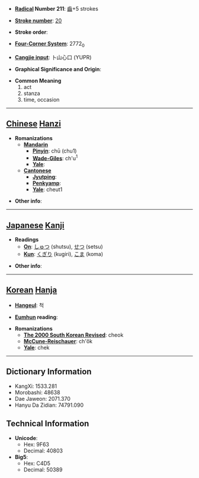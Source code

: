 * '''[[Wiktionary:Chinese radical index| Radical]] Number 211''': [[Wiktionary:Chinese radical index 齒|齒]]+5 strokes

* '''[[Wiktionary:Chinese total strokes index|Stroke number]]''': [[Wiktionary:Chinese total strokes index 20|20]]

* '''Stroke order''': 

* '''[[Wiktionary:Chinese four corner index|Four-Corner System]]''': 2772<sub>0</sub>

* '''[[Wiktionary:Chinese Cangjie index|Cangjie input]]''': 卜山心口 (YUPR)

* '''Graphical Significance and Origin''': 

* '''Common Meaning'''
*#act
*# stanza
*# time, occasion


----

== [[Chinese]] [[Hanzi]] ==

* '''Romanizations'''
** '''[[Mandarin]]'''
*** '''[[Pinyin]]''': chū (chu1)
*** '''[[Wade-Giles]]''': ch'u<sup>1</sup>
*** '''[[Yale]]''': 
** '''[[Cantonese]]'''
*** '''[[Jyutping]]''':
*** '''[[Penkyamp]]''': 
*** '''[[Yale]]''': cheut1

* '''Other info''': 

----

== [[Japanese]] [[Kanji]] ==

* '''Readings'''
** '''[[On]]''': [[しゅつ]] (shutsu), [[せつ]] (setsu)
** '''[[Kun]]''': [[くぎり]] (kugiri), [[こま]] (koma)

* '''Other info''':  

----

== [[Korean]] [[Hanja]] ==

* '''[[Hangeul]]''': 척

* '''[[Eumhun]] reading''': 

* '''Romanizations'''
** '''[[The 2000 South Korean Revised Romanization|The 2000 South Korean Revised]]''': cheok
** '''[[McCune-Reischauer]]''': ch'ŏk
** '''[[Yale]]''': chek

----

== Dictionary Information ==

* KangXi: 1533.281
* Morobashi: 48638
* Dae Jaweon: 2071.370
* Hanyu Da Zidian: 74791.090

== Technical Information ==

* '''Unicode''':
** Hex: 9F63
** Decimal: 40803
* '''Big5''':
** Hex: C4D5
** Decimal: 50389